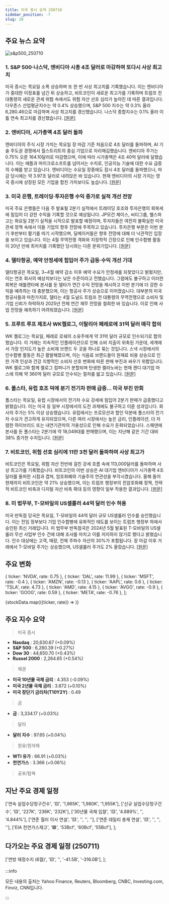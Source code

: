 ```yaml
---
title: 미국 증시 요약 250710
sidebar_position: -7
slug: 10
---
```


## 주요 뉴스 요약

![s&p500_250710](/map/250710.png)

### 1. **S&P 500·나스닥, 엔비디아 시총 4조 달러로 마감하며 또다시 사상 최고치**

미국 증시는 목요일 소폭 상승하며 또 한 번 사상 최고치를 기록했습니다. 이는 엔비디아가 중대한 이정표를 넘긴 뒤 상승하고, 비트코인이 새로운 최고가를 기록하며 트럼프 전 대통령의 새로운 관세 위협 속에서도 위험 자산 선호 심리가 높아진 데 따른 결과입니다. 다우존스 산업평균지수는 약 0.4% 상승했으며, S&P 500 지수는 약 0.3% 올라 6,280.46으로 마감하며 사상 최고치를 경신했습니다. 나스닥 종합지수는 0.1% 올라 이틀 연속 최고치를 경신했습니다. [[원문]](https://finance.yahoo.com/news/live/stock-market-today-sp-500-nasdaq-eke-out-fresh-records-nvidia-closes-at-4t-market-cap-200027558.html)

### 2. **엔비디아, 시가총액 4조 달러 돌파**

엔비디아의 주식 시장 가치는 목요일 장 마감 기준 처음으로 4조 달러를 돌파하며, AI 기술 주도권 경쟁에서 월스트리트의 중심 기업으로 자리매김했습니다. 엔비디아 주가는 0.75% 오른 164.10달러로 마감했으며, 이에 따라 시가총액은 4조 40억 달러에 달했습니다. 이는 애플과 마이크로소프트를 넘어서는 수치로, 인공지능 기술에 대한 수요 급증의 수혜를 받고 있습니다. 엔비디아는 수요일 장중에도 잠시 4조 달러를 돌파했으나, 마감 당시에는 약 3.97조 달러로 내려앉은 바 있습니다. 현재 엔비디아의 시장 가치는 영국 증시에 상장된 모든 기업을 합친 가치보다도 높습니다. [[원문]](https://www.reuters.com/business/nvidia-notches-4-trillion-record-close-market-cap-2025-07-10/)

### 3. **미국 은행, 트레이딩·투자은행 수익 증가로 실적 개선 전망**

미국 주요 은행들은 다음 주 발표될 2분기 실적에서 트레이딩 호조와 투자은행의 회복세에 힘입어 더 강한 수익을 기록할 것으로 예상됩니다. JP모건 체이스, 씨티그룹, 웰스파고는 화요일 2분기 실적을 시작으로 발표할 예정이며, 투자자들은 여전히 불확실한 미국 관세 정책 속에서 이들 기업의 향후 전망에 주목하고 있습니다. 투자은행 부문은 이번 분기 후반부터 활기를 띠기 시작했으며, 딜메이커들은 향후 전망에 대해 더 낙관적인 입장을 보이고 있습니다. 이는 4월 무역전쟁 격화와 지정학적 긴장으로 인해 인수합병 활동이 20년 만에 최저치를 기록했던 당시와는 다른 분위기입니다. [[원문]](https://www.reuters.com/business/finance/us-bank-profits-climb-stronger-trading-investment-banking-2025-07-10/)

### 4. **델타항공, 예약 안정세에 힘입어 주가 급등·수익 개선 기대**

델타항공은 목요일, 3~4월 예약 감소 이후 예약 수요가 안정세를 되찾았다고 밝혔지만, 이는 연초 회사의 예상치보다는 낮은 수준이라고 전했습니다. 그럼에도 불구하고 이러한 회복은 애틀랜타에 본사를 둔 델타가 연간 수익 전망을 제시하고 이번 분기에 더 강한 수익을 예측하는 데 충분했으며, 이는 항공사 주가 상승으로 이어졌습니다. 대부분의 미국 항공사들과 마찬가지로, 델타는 4월 도널드 트럼프 전 대통령의 무역전쟁으로 소비자 및 기업 신뢰가 하락하자 2025년 전체 연간 재무 전망을 철회한 바 있습니다. 이로 인해 사업 전망을 예측하기 어려워졌습니다. [[원문]](https://www.reuters.com/business/delta-expects-profit-boost-with-capacity-cost-controls-2025-07-10/)

### 5. **프루트 루프 제조사 WK켈로그, 이탈리아 페레로에 31억 달러 매각 합의**

WK 켈로그는 목요일, 페레로 로쉐의 소유주에게 약 31억 달러 규모로 인수되기로 합의했습니다. 이 거래는 지속적인 인플레이션으로 인해 소비 지출이 위축된 가운데, 세계에서 가장 인지도가 높은 소비재 브랜드 두 곳을 하나로 묶는 것입니다. 스낵 시장에서의 인수합병 활동은 최근 활발해졌으며, 이는 식음료 브랜드들이 원재료 비용 상승으로 인한 가격 인상과 건강 지향적인 소비자 선호 변화에 따른 판매 부진과 싸우기 위함입니다. WK 켈로그와 함께 켈로그 컴퍼니가 분할되며 탄생한 켈라노바는 현재 캔디 대기업 마스에 의해 약 360억 달러 규모로 인수되는 절차를 밟고 있습니다. [[원문]](https://www.reuters.com/business/froot-loops-maker-wk-kellogg-soars-50-after-reports-italys-ferrero-nearing-2025-07-10/)

### 6. **폴스타, 유럽 호조 덕에 분기 전기차 판매 급증... 미국 부진 만회**

폴스타는 목요일, 유럽 시장에서의 전기차 수요 강세에 힘입어 2분기 판매가 급증했다고 밝혔습니다. 이는 미국 등 일부 시장에서의 도전 과제에도 불구하고 이룬 성과입니다. 회사의 주가는 5% 이상 상승했습니다. 유럽에서는 프로모션과 할인 덕분에 폴스타의 전기차 수요가 견고하게 유지되었으며, 다른 여러 시장에서는 높은 금리, 인플레이션, 더 저렴한 하이브리드 또는 내연기관차의 가용성으로 인해 수요가 둔화되었습니다. 스웨덴에 본사를 둔 폴스타는 2분기에 약 18,049대를 판매했으며, 이는 지난해 같은 기간 대비 38% 증가한 수치입니다. [[원문]](https://www.reuters.com/business/autos-transportation/polestars-quarterly-ev-sales-jump-offers-attract-more-buyers-2025-07-10/)

### 7. **비트코인, 위험 선호 심리에 11만 3천 달러 돌파하며 사상 최고가**

비트코인은 목요일, 위험 자산 전반에 걸친 강세 흐름 속에 113,000달러를 돌파하며 사상 최고가를 기록했습니다. 비트코인의 이번 상승은 AI 대기업 엔비디아가 시가총액 4조 달러를 돌파한 시점과 겹쳐, 암호화폐와 기술주의 연관성을 부각시켰습니다. 올해 들어 현재까지 비트코인은 약 21% 상승했으며, 이는 트럼프 행정부의 친암호화폐 정책, 전략적 비트코인 비축과 디지털 자산 비축 확대 등의 영향이 일부 작용한 결과입니다. [[원문]](https://finance.yahoo.com/news/bitcoin-surges-to-new-highs-above-113000-as-investors-go-risk-on-182601145.html)

### 8. **미 법무부, T-모바일의 US셀룰러 44억 달러 인수 허용**

미국 반독점 당국은 목요일, T-모바일의 44억 달러 규모 US셀룰러 인수를 승인했습니다. 이는 전임 정부보다 기업 인수합병에 유화적인 태도를 보이는 트럼프 행정부 하에서 승인된 최신 거래입니다. 미 법무부 반독점국은 2024년 5월 발표된 T-모바일의 US셀룰러 무선 사업부 인수 건에 대해 조사를 마치고 이를 저지하지 않기로 했다고 밝혔습니다. 인수 대상에는 고객, 매장, 전체 주파수 자산의 30%가 포함됩니다. 장 마감 이후 거래에서 T-모바일 주가는 상승했으며, US셀룰러 주가도 2% 올랐습니다. [[원문]](https://www.reuters.com/legal/litigation/doj-clears-way-t-mobiles-44-billion-acquisition-uscellular-2025-07-10/)

## 주요 변화

  { ticker: 'NVDA', rate: 0.75 },
  { ticker: 'DAL', rate: 11.99 },
  { ticker: 'MSFT', rate: -0.4 },
  { ticker: 'AMZN', rate: -0.13 },
  { ticker: 'AAPL', rate: 0.6 },
  { ticker: 'TSLA', rate: 4.73 },
  { ticker: 'AMD', rate: 4.15 },
  { ticker: 'AVGO', rate: -0.9 },
  { ticker: 'GOOG', rate: 0.59 },
  { ticker: 'META', rate: -0.76 },
];

{stockData.map(({ticker, rate}) => <StockCardMini key={ticker} ticker={ticker} rate={rate}></StockCardMini>)}

## 주요 지수 요약

> 미국 증시

- **Nasdaq** : 20,630.67 (+0.09%)
- **S&P 500** : 6,280.39 (+0.27%)
- **Dow 30** : 44,650.70 (+0.43%)
- **Russel 2000** : 2,264.65 (+0.54%)

> 채권

- **미국 10년물 국채 금리** : 4.353 (-0.09%)
- **미국 2년물 국채 금리** : 3.872 (+0.10%)
- **미국 장단기 금리차(T10Y2Y)** : 0.49

> 금

- **금** : 3,334.17 (+0.03%)

> 달러

- **달러 지수** : 97.65 (+0.04%)

> 원유/원자재

- **WTI 유가** : 66.91 (+0.03%)
- **천연가스** : 3.366 (+0.06%)

> 공포/탐욕

<FearAndGreed fearAndGreedIndex={77} vix={15.78} vixRate={-1.0} />

## 지난 주요 경제 일정

  ['연속 실업수당청구건수', '🟨', '1,965K', '1,980K', '1,955K'],
  ['신규 실업수당청구건수', '🟨', '227K', '236K', '232K'],
  ['30년물 국채 입찰', '🟨', '4.889%', '', '4.844%'],
  ['연준 월러 이사 연설', '🟨', '', '', ''],
  ['연준 데일리 총재 연설', '🟨', '', '', ''],
  ['EIA 천연가스재고', '🟩', '53Bcf', '60Bcf', '55Bcf'],
];

<EconomicCalendar data={eventsData} />

## 다가오는 주요 경제 일정 (250711)

  ['연방 재정수지 (6월)', '🟨', '', '-41.5B', '-316.0B'],
];

<EconomicCalendar data={nextEventsData} />

:::info

모든 내용의 출처는 Yahoo Finance, Reuters, Bloomberg, CNBC, Investing.com, Finviz, CNN입니다.

:::
